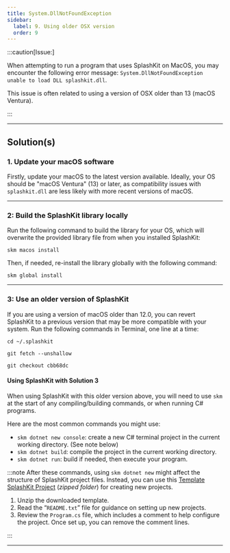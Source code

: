 ```yaml
---
title: System.DllNotFoundException
sidebar:
  label: 9. Using older OSX version
  order: 9
---
```



:::caution[Issue:]

When attempting to run a program that uses SplashKit on MacOS, you may encounter the following error message: `System.DllNotFoundException unable to load DLL splashkit.dll`.

This issue is often related to using a version of OSX older than 13 (macOS Ventura).

:::

---

## Solution(s)

### 1. Update your macOS software

Firstly, update your macOS to the latest version available. Ideally, your OS should be "macOS Ventura" (13) or later, as compatibility issues with `splashkit.dll` are less likely with more recent versions of macOS.

---

### 2: Build the SplashKit library locally

Run the following command to build the library for your OS, which will overwrite the provided library file from when you installed SplashKit:

```shell
skm macos install
```

Then, if needed, re-install the library globally with the following command:

```shell
skm global install
```

---

### 3: Use an older version of SplashKit

If you are using a version of macOS older than 12.0, you can revert SplashKit to a previous version that may be more compatible with your system. Run the following commands in Terminal, one line at a time:

```shell
cd ~/.splashkit
```

```shell
git fetch --unshallow
```

```shell
git checkout cbb68dc
```

#### Using SplashKit with Solution 3

When using SplashKit with this older version above, you will need to use `skm` at the start of any compiling/building commands, or when running C# programs.

Here are the most common commands you might use:

- `skm dotnet new console`: create a new C# terminal project in the current working directory. (See note below)
- `skm dotnet build`: compile the project in the current working directory.
- `skm dotnet run`: build if needed, then execute your program.

:::note
After these commands, using `skm dotnet new` might affect the structure of SplashKit project files. Instead, you can use this [Template SplashKit Project](/resources/troubleshooting/Template_SplashKit_Project.zip) (*zipped folder*) for creating new projects.

<Steps>

1. Unzip the downloaded template.
2. Read the “`README.txt`” file for guidance on setting up new projects.
3. Review the `Program.cs` file, which includes a comment to help configure the project. Once set up, you can remove the comment lines.

</Steps>

:::

---
